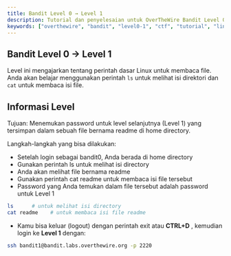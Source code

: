 ```yaml
---
title: Bandit Level 0 → Level 1
description: Tutorial dan penyelesaian untuk OverTheWire Bandit Level 0 → Level 1
keywords: ["overthewire", "bandit", "level0-1", "ctf", "tutorial", "linux", "readme"]
---
```


## Bandit Level 0 → Level 1

Level ini mengajarkan tentang perintah dasar Linux untuk membaca file. Anda akan belajar menggunakan perintah `ls` untuk melihat isi direktori dan `cat` untuk membaca isi file.

## Informasi Level

<Step>
<StepItem title="Kredensial">
Tujuan: Menemukan password untuk level selanjutnya (Level 1) yang tersimpan dalam sebuah file bernama readme di home directory.

Langkah-langkah yang bisa dilakukan:

- Setelah login sebagai bandit0, Anda berada di home directory
- Gunakan perintah ls untuk melihat isi directory
- Anda akan melihat file bernama readme
- Gunakan perintah cat readme untuk membaca isi file tersebut
- Password yang Anda temukan dalam file tersebut adalah password untuk Level 1

</StepItem>

<StepItem title="Perintah yang dibutuhkan ">

```bash
ls      # untuk melihat isi directory
cat readme    # untuk membaca isi file readme
```

</StepItem>

<StepItem title="setelah dapat password nya">

- Kamu bisa keluar (logout) dengan perintah exit atau **CTRL+D** , kemudian login ke **Level 1** dengan:
```bash
ssh bandit1@bandit.labs.overthewire.org -p 2220
```
</StepItem>

</Step>





